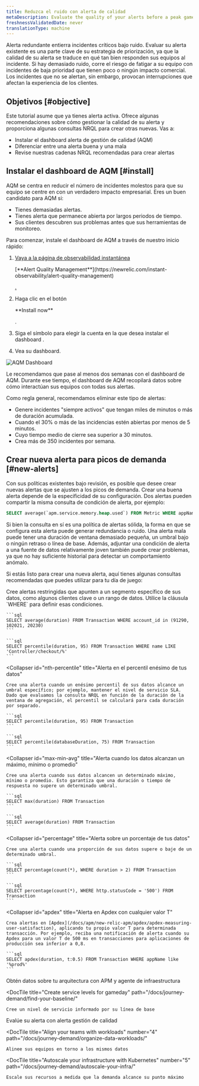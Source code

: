 ```yaml
---
title: Reduzca el ruido con alerta de calidad
metaDescription: Evaluate the quality of your alerts before a peak gameday event by installing the alert quality management dashboard.
freshnessValidatedDate: never
translationType: machine
---
```


Alerta redundante entierra incidentes críticos bajo ruido. Evaluar su alerta existente es una parte clave de su estrategia de priorización, ya que la calidad de su alerta se traduce en qué tan bien responden sus equipos al incidente. Si hay demasiado ruido, corre el riesgo de fatigar a su equipo con incidentes de baja prioridad que tienen poco o ningún impacto comercial. Los incidentes que no se alertan, sin embargo, provocan interrupciones que afectan la experiencia de los clientes.

## Objetivos [#objective]

Este tutorial asume que ya tienes alerta activa. Ofrece algunas recomendaciones sobre cómo gestionar la calidad de su alerta y proporciona algunas consultas NRQL para crear otras nuevas. Vas a:

* Instalar el dashboard alerta de gestión de calidad (AQM)
* Diferenciar entre una alerta buena y una mala
* Revise nuestras cadenas NRQL recomendadas para crear alertas

## Instalar el dashboard de AQM [#install]

AQM se centra en reducir el número de incidentes molestos para que su equipo se centre en <InlinePopover type="alerts"/>con un verdadero impacto empresarial. Eres un buen candidato para AQM si:

* Tienes demasiadas alertas.
* Tienes alerta que permanece abierta por largos periodos de tiempo.
* Sus clientes descubren sus problemas antes que sus herramientas de monitoreo.

Para comenzar, instale el dashboard de AQM a través de nuestro inicio rápido:

1. [Vaya a la página de observabilidad instantánea](https://newrelic.com/instant-observability/alert-quality-management)

   <DNT>
     [**Alert Quality Management**](https://newrelic.com/instant-observability/alert-quality-management)
   </DNT>

   [.](https://newrelic.com/instant-observability/alert-quality-management)

2. Haga clic en el botón

   <DNT>
     **Install now**
   </DNT>

   .

3. Siga el símbolo para elegir la cuenta en la que desea instalar el dashboard .

4. Vea su dashboard.

<img
  title="AQM Dashboard"
  alt="AQM Dashboard"
  src="/images/alerts_screenshot-crop_AQM-dashboard.webp"
/>

Le recomendamos que pase al menos dos semanas con el dashboard de AQM. Durante ese tiempo, el dashboard de AQM recopilará datos sobre cómo interactúan sus equipos con todas sus alertas.

Como regla general, recomendamos eliminar este tipo de alertas:

* Genere incidentes "siempre activos" que tengan miles de minutos o más de duración acumulada.
* Cuando el 30% o más de las incidencias estén abiertas por menos de 5 minutos.
* Cuyo tiempo medio de cierre sea superior a 30 minutos.
* Crea más de 350 incidentes por semana.

## Crear nueva alerta para picos de demanda [#new-alerts]

Con sus políticas existentes bajo revisión, es posible que desee crear nuevas alertas que se ajusten a los picos de demanda. Crear una buena alerta depende de la especificidad de su configuración. Dos alertas pueden compartir la misma consulta de condición de alerta, por ejemplo:

```sql
SELECT average(`apm.service.memory.heap.used`) FROM Metric WHERE appName = 'Inventory Service'
```

Si bien la consulta en sí es una política de alertas sólida, la forma en que se configura esta alerta puede generar redundancia o ruido. Una alerta mala puede tener una duración de ventana demasiado pequeña, un umbral bajo o ningún retraso o línea de base. Además, adjuntar una condición de alerta a una fuente de datos relativamente joven también puede crear problemas, ya que no hay suficiente historial para detectar un comportamiento anómalo.

Si estás listo para crear una nueva alerta, aquí tienes algunas consultas recomendadas que puedes utilizar para tu día de juego:

<CollapserGroup>
  <Collapser
    id="constrained-alerts"
    title="Alerta sobre segmentos específicos de sus datos"
  >
    Cree alertas restringidas que apunten a un segmento específico de sus datos, como algunos clientes clave o un rango de datos. Utilice la cláusula `WHERE` para definir esas condiciones.

    ```sql
    SELECT average(duration) FROM Transaction WHERE account_id in (91290, 102021, 20230)
    ```

    ```sql
    SELECT percentile(duration, 95) FROM Transaction WHERE name LIKE 'Controller/checkout/%'
    ```
  </Collapser>

  <Collapser
    id="nth-percentile"
    title="Alerta en el percentil enésimo de tus datos"
  >
    Cree una alerta cuando un enésimo percentil de sus datos alcance un umbral específico; por ejemplo, mantener el nivel de servicio SLA. Dado que evaluamos la consulta NRQL en función de la duración de la ventana de agregación, el percentil se calculará para cada duración por separado.

    ```sql
    SELECT percentile(duration, 95) FROM Transaction
    ```

    ```sql
    SELECT percentile(databaseDuration, 75) FROM Transaction
    ```
  </Collapser>

  <Collapser
    id="max-min-avg"
    title="Alerta cuando los datos alcanzan un máximo, mínimo o promedio"
  >
    Cree una alerta cuando sus datos alcancen un determinado máximo, mínimo o promedio. Esto garantiza que una duración o tiempo de respuesta no supere un determinado umbral.

    ```sql
    SELECT max(duration) FROM Transaction
    ```

    ```sql
    SELECT average(duration) FROM Transaction
    ```
  </Collapser>

  <Collapser
    id="percentage"
    title="Alerta sobre un porcentaje de tus datos"
  >
    Cree una alerta cuando una proporción de sus datos supere o baje de un determinado umbral.

    ```sql
    SELECT percentage(count(*), WHERE duration > 2) FROM Transaction
    ```

    ```sql
    SELECT percentage(count(*), WHERE http.statusCode = '500') FROM Transaction
    ```
  </Collapser>

  <Collapser
    id="apdex"
    title="Alerta en Apdex con cualquier valor T"
  >
    Crea alertas en [Apdex](/docs/apm/new-relic-apm/apdex/apdex-measuring-user-satisfaction), aplicando tu propio valor T para determinada transacción. Por ejemplo, reciba una notificación de alerta cuando su Apdex para un valor T de 500 ms en transacciones para aplicaciones de producción sea inferior a 0,8.

    ```sql
    SELECT apdex(duration, t:0.5) FROM Transaction WHERE appName like '%prod%'
    ```
  </Collapser>
</CollapserGroup>

<DocTiles numbered>
  <DocTile
    title="Get started"
    path="/docs/journey-demand/get-started"
  >
    Obtén datos sobre tu arquitectura con APM y agente de infraestructura
  </DocTile>

  <DocTile
    title="Create service levels for gameday"
    path="/docs/journey-demand/find-your-baseline/"
  >
    Cree un nivel de servicio informado por su línea de base
  </DocTile>
</DocTiles>

<DocTiles>
  <DocTile
    title="Reduce noise with quality alerts"
    number="3"
    path="/docs/journey-demand/create-quality-alerts/"
    label={{text: "You are here", color: "orange"}}
  >
    Evalúe su alerta con alerta gestión de calidad
  </DocTile>

  <DocTile
    title="Align your teams with workloads"
    number="4"
    path="/docs/journey-demand/organize-data-workloads/"
  >
    Alinee sus equipos en torno a los mismos datos
  </DocTile>

  <DocTile
    title="Autoscale your infrastructure with Kubernetes"
    number="5"
    path="/docs/journey-demand/autoscale-your-infra/"
  >
    Escale sus recursos a medida que la demanda alcance su punto máximo
  </DocTile>
</DocTiles>
